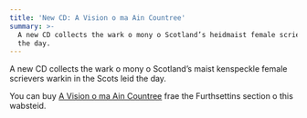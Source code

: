 ```yaml
---
title: 'New CD: A Vision o ma Ain Countree'
summary: >-
  A new CD collects the wark o mony o Scotland’s heidmaist female scrievers warkin in the Scots leid
  the day.
---
```


A new CD collects the wark o mony o Scotland’s maist kenspeckle female scrievers warkin in the Scots
leid the day.

You can buy [A Vision o ma Ain Countree](/sco/furthsettins/scotsoun/820) frae the Furthsettins
section o this wabsteid.
